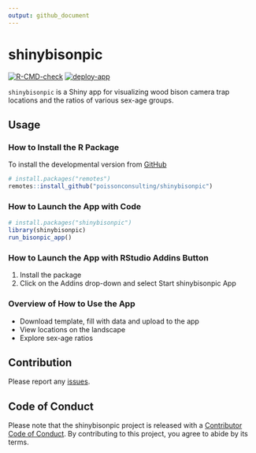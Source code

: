 ```yaml
---
output: github_document
---
```


# shinybisonpic

<!-- badges: start -->
[![R-CMD-check](https://github.com/poissonconsulting/shinybisonpic/actions/workflows/R-CMD-check.yaml/badge.svg)](https://github.com/poissonconsulting/shinybisonpic/actions/workflows/R-CMD-check.yaml)
[![deploy-app](https://github.com/poissonconsulting/shinybisonpic/actions/workflows/deploy-app.yaml/badge.svg)](https://github.com/poissonconsulting/shinybisonpic/actions/workflows/deploy-app.yaml)
<!-- badges: end -->

`shinybisonpic` is a Shiny app for visualizing wood bison camera trap locations and the ratios of various sex-age groups. 

## Usage

### How to Install the R Package

To install the developmental version from
[GitHub](https://github.com/poissonconsulting/shinybisonpic)

```r
# install.packages("remotes")
remotes::install_github("poissonconsulting/shinybisonpic")
```

### How to Launch the App with Code

```r
# install.packages("shinybisonpic")
library(shinybisonpic)
run_bisonpic_app()
```

### How to Launch the App with RStudio Addins Button

1.  Install the package
2.  Click on the Addins drop-down and select Start shinybisonpic App

### Overview of How to Use the App

- Download template, fill with data and upload to the app
- View locations on the landscape
- Explore sex-age ratios

## Contribution

Please report any
[issues](https://github.com/poissonconsulting/shinybisonpic/issues).

## Code of Conduct

Please note that the shinybisonpic project is released with a [Contributor Code of Conduct](https://contributor-covenant.org/version/2/1/CODE_OF_CONDUCT.html). By contributing to this project, you agree to abide by its terms.
